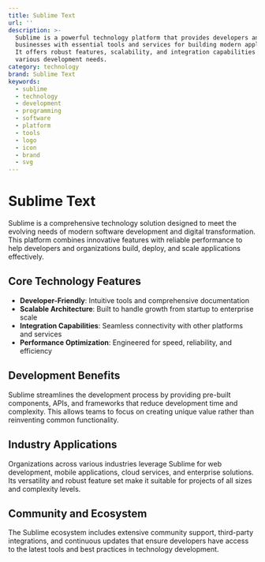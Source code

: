 ```yaml
---
title: Sublime Text
url: ''
description: >-
  Sublime is a powerful technology platform that provides developers and
  businesses with essential tools and services for building modern applications.
  It offers robust features, scalability, and integration capabilities for
  various development needs.
category: technology
brand: Sublime Text
keywords:
  - sublime
  - technology
  - development
  - programming
  - software
  - platform
  - tools
  - logo
  - icon
  - brand
  - svg
---
```


# Sublime Text

Sublime is a comprehensive technology solution designed to meet the evolving needs of modern software development and digital transformation. This platform combines innovative features with reliable performance to help developers and organizations build, deploy, and scale applications effectively.

## Core Technology Features

- **Developer-Friendly**: Intuitive tools and comprehensive documentation
- **Scalable Architecture**: Built to handle growth from startup to enterprise scale
- **Integration Capabilities**: Seamless connectivity with other platforms and services
- **Performance Optimization**: Engineered for speed, reliability, and efficiency

## Development Benefits

Sublime streamlines the development process by providing pre-built components, APIs, and frameworks that reduce development time and complexity. This allows teams to focus on creating unique value rather than reinventing common functionality.

## Industry Applications

Organizations across various industries leverage Sublime for web development, mobile applications, cloud services, and enterprise solutions. Its versatility and robust feature set make it suitable for projects of all sizes and complexity levels.

## Community and Ecosystem

The Sublime ecosystem includes extensive community support, third-party integrations, and continuous updates that ensure developers have access to the latest tools and best practices in technology development.
